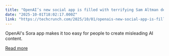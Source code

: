 ```yaml
---
title: "OpenAI’s new social app is filled with terrifying Sam Altman deepfakes"
date: "2025-10-01T18:02:17.000Z"
link: "https://techcrunch.com/2025/10/01/openais-new-social-app-is-filled-with-terrifying-sam-altman-deepfakes/"
---
```


OpenAI's Sora app makes it too easy for people to create misleading AI content.

[Read more](https://techcrunch.com/2025/10/01/openais-new-social-app-is-filled-with-terrifying-sam-altman-deepfakes/)
